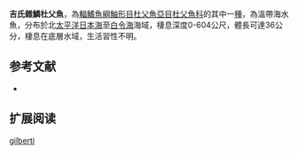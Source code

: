 {{Speciesbox
| name = 吉氏雜鱗杜父魚
| image = 
| image_width = 250px
| status = NE
| status_system = IUCN3.1
| genus = Hemilepidotus
| species = gilberti
| authority = Jordan & Starks, 1904
| synonyms = 
}}
'''吉氏雜鱗杜父魚'''，為[[輻鰭魚綱|輻鰭魚綱]][[鮋形目|鮋形目]][[杜父魚亞目|杜父魚亞目]][[杜父魚科|杜父魚科]]的其中一[[種|種]]，為溫帶海水魚，分布於北[[太平洋|太平洋]][[日本海|日本海]]至[[白令海|白令海]]海域，棲息深度0-604公尺，體長可達36公分，棲息在底層水域，生活習性不明。

==参考文献==
*{{FishBase_species|genus=Hemilepidotus|species=gilberti|year=2014|month=5}}

== 扩展阅读 ==
{{refbegin}}
{{wikispecies-inline|Hemilepidotus gilberti |吉氏雜鱗杜父魚}}
{{refend}}
{{Taxonbar|from=Q2244440}}

[[Category:雜鱗杜父魚屬|gilberti]]


{{鮋形目小作品}}